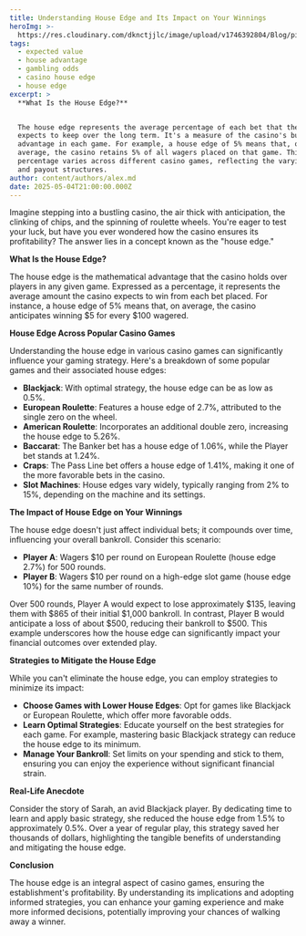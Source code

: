 ```yaml
---
title: Understanding House Edge and Its Impact on Your Winnings
heroImg: >-
  https://res.cloudinary.com/dknctjjlc/image/upload/v1746392804/Blog/piclumen-1746392781368_zjhqqy.png
tags:
  - expected value
  - house advantage
  - gambling odds
  - casino house edge
  - house edge
excerpt: >
  **What Is the House Edge?**


  The house edge represents the average percentage of each bet that the casino
  expects to keep over the long term. It's a measure of the casino's built-in
  advantage in each game. For example, a house edge of 5% means that, on
  average, the casino retains 5% of all wagers placed on that game. This
  percentage varies across different casino games, reflecting the varying odds
  and payout structures.
author: content/authors/alex.md
date: 2025-05-04T21:00:00.000Z
---
```


Imagine stepping into a bustling casino, the air thick with anticipation, the clinking of chips, and the spinning of roulette wheels. You're eager to test your luck, but have you ever wondered how the casino ensures its profitability? The answer lies in a concept known as the "house edge."

**What Is the House Edge?**

The house edge is the mathematical advantage that the casino holds over players in any given game. Expressed as a percentage, it represents the average amount the casino expects to win from each bet placed. For instance, a house edge of 5% means that, on average, the casino anticipates winning $5 for every $100 wagered.

**House Edge Across Popular Casino Games**

Understanding the house edge in various casino games can significantly influence your gaming strategy. Here's a breakdown of some popular games and their associated house edges:

* **Blackjack**: With optimal strategy, the house edge can be as low as 0.5%.
* **European Roulette**: Features a house edge of 2.7%, attributed to the single zero on the wheel.
* **American Roulette**: Incorporates an additional double zero, increasing the house edge to 5.26%.
* **Baccarat**: The Banker bet has a house edge of 1.06%, while the Player bet stands at 1.24%.
* **Craps**: The Pass Line bet offers a house edge of 1.41%, making it one of the more favorable bets in the casino.
* **Slot Machines**: House edges vary widely, typically ranging from 2% to 15%, depending on the machine and its settings.

**The Impact of House Edge on Your Winnings**

The house edge doesn't just affect individual bets; it compounds over time, influencing your overall bankroll. Consider this scenario:

* **Player A**: Wagers $10 per round on European Roulette (house edge 2.7%) for 500 rounds.
* **Player B**: Wagers $10 per round on a high-edge slot game (house edge 10%) for the same number of rounds.

Over 500 rounds, Player A would expect to lose approximately $135, leaving them with $865 of their initial $1,000 bankroll. In contrast, Player B would anticipate a loss of about $500, reducing their bankroll to $500. This example underscores how the house edge can significantly impact your financial outcomes over extended play.

**Strategies to Mitigate the House Edge**

While you can't eliminate the house edge, you can employ strategies to minimize its impact:

* **Choose Games with Lower House Edges**: Opt for games like Blackjack or European Roulette, which offer more favorable odds.
* **Learn Optimal Strategies**: Educate yourself on the best strategies for each game. For example, mastering basic Blackjack strategy can reduce the house edge to its minimum.
* **Manage Your Bankroll**: Set limits on your spending and stick to them, ensuring you can enjoy the experience without significant financial strain.

**Real-Life Anecdote**

Consider the story of Sarah, an avid Blackjack player. By dedicating time to learn and apply basic strategy, she reduced the house edge from 1.5% to approximately 0.5%. Over a year of regular play, this strategy saved her thousands of dollars, highlighting the tangible benefits of understanding and mitigating the house edge.

**Conclusion**

The house edge is an integral aspect of casino games, ensuring the establishment's profitability. By understanding its implications and adopting informed strategies, you can enhance your gaming experience and make more informed decisions, potentially improving your chances of walking away a winner.

